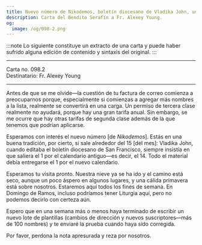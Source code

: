 ```yaml
---
title: Nuevo número de Nikodemos, boletín diocesano de Vladika John, una cálida primavera
description: Carta del Bendito Serafín a Fr. Alexey Young.
og:
  image: /og/098-2.png
---
```


:::note
Lo siguiente constituye un extracto de una carta y puede haber sufrido alguna edición de contenido y sintaxis del original.
:::

---

<div style={{textAlign:'right', fontFamily:'monospace'}}>Carta no. 098.2</div>
<div style={{textAlign:'left', fontFamily:'monospace'}}>Destinatario: Fr. Alexey Young</div>

---

Antes de que se me olvide—la cuestión de tu factura de correo comienza a preocuparnos porque, especialmente si comienzas a agregar más nombres a la lista, realmente se convertirá en una carga. Un permiso de tercera clase realmente no ayudará, porque hay una gran tarifa anual. Sin embargo, se me ocurre que hay otras tarifas de segunda clase además de la que tenemos que podrían aplicarse.

Esperamos con interés el nuevo número [de *Nikodemos*]. Estás en una buena tradición, por cierto, si sale alrededor del 15 [del mes]: Vladika John, cuando editaba el boletín diocesano de San Francisco, siempre insistía en que saliera el 1 por el calendario antiguo—es decir, el 14. Todo el material debía entregarse el 1 por el nuevo calendario.

Esperamos tu visita pronto. Nuestra nieve ya se ha ido y el camino está seco, aunque un poco áspero en algunos lugares, y una cálida primavera está sobre nosotros. Estaremos aquí todos los fines de semana. En Domingo de Ramos, incluso podríamos tener Liturgia aquí, pero no podemos decirlo con certeza aún.

Espero que en una semana más o menos haya terminado de escribir un nuevo lote de plantillas (cambios de dirección y nuevos suscriptores—más de 100 nombres) y te enviaré la prueba cuando haya sido corregida.

Por favor, perdona la nota apresurada y reza por nosotros.
